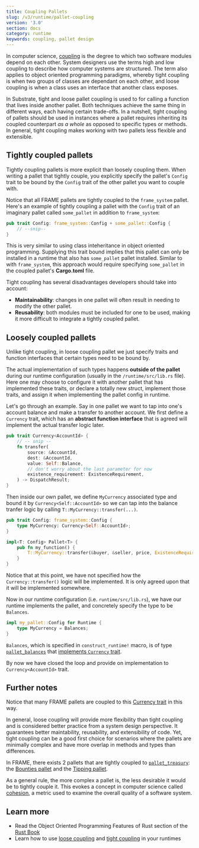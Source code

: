 ```yaml
---
title: Coupling Pallets
slug: /v3/runtime/pallet-coupling
version: '3.0'
section: docs
category: runtime
keywords: coupling, pallet design
---
```


In computer science, [coupling](<https://en.wikipedia.org/wiki/Coupling_(computer_programming)>)
is the degree to which two software modules depend on each other. System designers use the terms high and low coupling to
describe how computer systems are structured. The term also applies to object oriented programming paradigms, whereby tight
coupling is when two groups of classes are dependant on each other, and loose coupling is when a class uses an interface that
another class exposes.

In Substrate, tight and loose pallet coupling is used to for calling a function that lives inside another pallet.
Both techniques achieve the same thing in different ways, each having certain trade-offs. In a nutshell,
tight coupling of pallets should be used in instances where a pallet requires inheriting its coupled counterpart
_as a whole_ as opposed to specific types or methods. In general, tight coupling makes working with two pallets less
flexible and extensible.

## Tightly coupled pallets

Tightly coupling pallets is more explicit than loosely coupling them. When writing a pallet that
tightly couple, you explicitly specify the pallet's `Config` trait to be bound by the `Config` trait
of the other pallet you want to couple with.

Notice that all FRAME pallets are tightly coupled to the `frame_system` pallet. Here's an example
of tightly coupling a pallet with the `Config` trait of an imaginary pallet called `some_pallet`
in addition to `frame_system`:

```rust
pub trait Config: frame_system::Config + some_pallet::Config {
    // --snip--
}
```

This is very similar to using class inteheritance in object oriented programming.
Supplying this trait bound implies that this pallet can only be installed in a runtime that also
has `some_pallet` pallet installed. Similar to with `frame_system`, this approach would require
specifying `some_pallet` in the coupled pallet's **Cargo.toml** file.

Tight coupling has several disadvantages developers should take into account:

- **Maintainability**: changes in one pallet will often result in needing to modify the other pallet.
- **Reusability**: both modules must be included for one to be used, making it more difficult to
  integrate a tightly coupled pallet.

## Loosely coupled pallets

Unlike tight coupling, in loose coupling pallet we just specify traits and function interfaces that
certain types need to be bound by.

The actual implementation of such types happens **outside of the pallet** during our runtime configuration
(usually in the `/runtime/src/lib.rs` file). Here one may choose to configure it with
another pallet that has implemented these traits, or declare a totally new struct,
implement those traits, and assign it when implementing the pallet config in runtime.

Let's go through an example. Say in one pallet we want to tap into one's account balance and
make a transfer to another account. We first define a `Currency` trait, which has an **abstract
function interface** that is agreed will implement the actual transfer logic later.

```rust
pub trait Currency<AccountId> {
    // -- snip --
    fn transfer(
        source: &AccountId,
        dest: &AccountId,
        value: Self::Balance,
        // don't worry about the last parameter for now
        existence_requirement: ExistenceRequirement,
    ) -> DispatchResult;
}
```

Then inside our own pallet, we define `MyCurrency` associated type and bound it by
`Currency<Self::AccountId>` so we can tap into the balance tranfer logic by calling
`T::MyCurrency::transfer(...)`.

```rust
pub trait Config: frame_system::Config {
    type MyCurrency: Currency<Self::AccountId>;
}

impl<T: Config> Pallet<T> {
    pub fn my_function() {
        T::MyCurrency::transfer(&buyer, &seller, price, ExistenceRequirement::KeepAlive)?;
    }
}
```

Notice that at this point, we have not specified how the `Currency::transfer()` logic will be implemented.
It is only agreed upon that it will be implemented somewhere.

Now in our runtime configuration (i.e. `runtime/src/lib.rs`), we have our runtime implements the
pallet, and concretely specify the type to be `Balances`.

```rust
impl my_pallet::Config for Runtime {
    type MyCurrency = Balances;
}
```

`Balances`, which is specified in `construct_runtime!` macro, is of type
[`pallet_balances`](/rustdocs/latest/pallet_balances/index.html)
that [implements `Currency` trait](/rustdocs/latest/pallet_balances/index.html#implementations-1).

By now we have closed the loop and provide on implementation to `Currency<AccountId>` trait.

## Further notes

Notice that many FRAME pallets are coupled to this
[Currency trait](/rustdocs/latest/frame_support/traits/tokens/currency/trait.Currency.html)
in this way.

In general, loose coupling will provide more flexibility than tight coupling and is considered
better practice from a system design perspective. It guarantees better maintability, reusability,
and extensibility of code. Yet, tight coupling can be a good first choice for scenarios where
the pallets are minimally complex and have more overlap in methods and types than differences.

In FRAME, there exists 2 pallets that are tightly coupled to
[`pallet_treasury`](https://github.com/paritytech/substrate/tree/master/frame/treasury): the
[Bounties pallet](https://github.com/paritytech/substrate/tree/master/frame/bounties) and the
[Tipping pallet](https://github.com/paritytech/substrate/tree/master/frame/tips).

As a general rule, the more complex a pallet is, the less desirable it would be to tightly couple
it. This evokes a concept in computer science called [cohesion](<https://en.wikipedia.org/wiki/Cohesion_(computer_science)>),
a metric used to examine the overall quality of a software system.

## Learn more

- Read the Object Oriented Programming Features of Rust section of
  the [Rust Book](https://doc.rust-lang.org/book/ch17-00-oop.html)
- Learn how to use [loose coupling](/how-to-guides/v3/pallet-design/tight-coupling/) and
  [tight coupling](/how-to-guides/v3/pallet-design/loose-coupling/) in your runtimes
